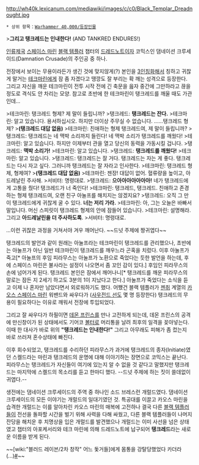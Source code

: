 {{{+1 '''Tankred'''}}}

http://wh40k.lexicanum.com/mediawiki/images/c/c0/Black_Templar_Dreadnought.jpg

 * 상위 항목：[[Warhammer 40,000/등장인물]]

>'''그리고 탱크레드는 인내한다!''' (AND TANKRED ENDURES!)

[[인류제국]] [[스페이스 마린]] [[블랙 템플러]] 챕터의 [[드레드노트(Warhammer 40,000)|드레드노트]]이자 코믹스인 댐네이션 크루세이드(Damnation Crusade)의 주인공 중 하나.

전장에서 보이는 무용이라든가 생긴 것에 맞지않게(?) 본인을 [[3인칭화]]해서 칭하고 귀찮게 말거는 [[테크마린]]에게 잠 좀 자겠다고 땡깡도 잘 부리는 확 깨는 성격으로 등장한다. 그리고 자신을 깨운 테크마린이 전투 시작 전에 긴 축문을 읊자 중간에 그만하라고 끊을 정도로 격식도 안 차리는 모양. 참고로 초반에 한 테크마린이 탱크레드를 깨울 때도 가관인데...

>테크마린: 탱크레드 형제? 제 말이 들립니까?
>탱크레드: '''탱크레드는 잔다.'''
>테크마린: 알고 있습니다. 용서하십시오. 하지만 더이상 주무실 수 없습니다. ......탱크레드 형제?
>'''(탱크레드 대답 없음)'''
>테크마린: 친애하는 형제 탱크레드여, 제 말이 들립니까?
>탱크레드: 탱크레드는 네 맥박 소리까지 들린다! 네 맥박 소리가 탱크레드를 깨웠다!
>테크마린: 알고 있습니다. 하지만 이제부터 관을 열고 당신의 동력을 가동시킬 겁니다.
>탱크레드: '''맥박 소리가!'''
>테크마린: 알고 있습니다.
>탱크레드: '''탱크레드를 깨웠다!'''
>테크마린: 알고 있습니다.
>탱크레드: 탱크레드는 잘 거다. 탱크레드는 자는 게 좋다. 탱크레드는 다시 자고 싶다. 그러니까 탱크레드는 잘 자라고 인사한다.
>테크마린: 탱크레드 형제, 형제여?
>'''(탱크레드 대답 없음)'''
>테크마린: 젠장! 대답이 없어. 혈류량을 높이고, 아드레날린 주사해.
>서비터: 명령대로.
>탱크레드: '''으아아아아아아아!''' 네가 탱크레드에게 고통을 줬다! 탱크레드가 너 죽인다!
>테크마린: 탱크레드, 탱크레드. 친애하고 존경하는 형제 탱크레드여, 오랜 친구 아눌프를 해치지는 않겠지요?
>탱크레드: 오직 그 만이 탱크레드에게 귀찮게 굴 수 있다. '''너는 저리 가라.'''
>테크마린: 아, 그는 오늘은 바빠서 말입니다. 머신 스피릿이 탱크레드 형제의 안에 잠들어 있습니다.
>테크마린: 설명해라. 그리고 '''아드레날린을 더 주사하도록'''.
>서비터: 명령대로.

...이런 귀찮은 과정을 거쳐서야 겨우 깨어난다. ~~드넛 주제에 짱귀엽다~~

탱크레드의 발언과 같이 원래는 아눌프라는 테크마린이 탱크레드를 관리했으나, 초반에는 아눌프가 아닌 일반 테크마린이 탱크레드를 깨우느라 곤혹을 치렀다. 이후 아눌프가 죽고[* 아눌프의 후임 피라무스는 아눌프가 노환으로 죽었다는 듯한 발언을 하는데, 후에 스페이스 마린은 불사라는 설정이 나오면서 좀 꼬인 감이 있다.] 후임인 피라무스의 손에 넘어가게 된다. 탱크레드 본인은 잠에서 깨어나니[* 탱크레드를 깨운 피라무스의 말로는 잠든 지 2세기 하고도 3분의 1이 지났다고 한다.] 아눌프가 죽었다는 소식을 듣고  이제 나 혼자만 남았다면서 외로워하기도 했다. 어쨌건 블랙 템플러가 [[젠취]] 계열의 [[카오스 스페이스 마린]] 워밴드와 싸우다가 ([[사우전드 선]]도 몇 명 등장한다) 탱크레드의 무용이 필요하다는 이유로 깨워서 전장에 투입되었다.

그리고 잘 싸우다가 하필이면 [[데몬 프린스]]를 만나 고전하게 되는데, 데몬 프린스의 공격에 만신창이가 된 상태에서도 기어코 [[볼터]]로 머리통을 날려 최후의 일격을 꽂아넣는다. 이때 한 대사가 바로 위의 '''"탱크레드는 인내한다!"''' 그리고  아무래도 피해가 좀 컸는지 바로 쓰러져 혼수상태에 빠진다.

이후 회수되었고, 탱크레드를 수리하던 피라무스가 과거에 탱크레드의 종자(Initiate)였던 스켈드라는 마린과 탱크레드의 운명에 대해 이야기하는 장면으로 코믹스는 끝난다. 피라무스는 탱크레드가 자신들이 여기에 있는지 알 수 없을 것 같다고 말했지만 탱크레드는 마지막에 스켈드의 목소리를 듣고 한마디 했다. --드넛 주제에 하는 짓이 쓸데없이 귀엽다.--

생전에는 댐네이션 크루세이드의 주역 중 하나인 소드 브레스런 개럴드였다. 댐네이션 크루세이드의 모든 이야기는 개럴드의 일대기였던 것. 특공대를 이끌고 카오스 마린을 습격한 개럴드는 이를 알아차린 카오스 마린의 매복에 고전하나 결국 다른 [[블랙 템플러]]들이 전선을 돌파할 시간을 벌기 위해 사력을 다해 싸웠고, 다른 블랙 템플러들이 나머지 잔당을 해치운 후 치명상을 입은 개럴드를 발견했으나 개럴드는 이미 사선을 넘은 상태였고 챕터의 아포케서리와 테크 마린에 의해 드레드노트에 납구되어 '''탱크레드'''라는 새로운 이름을 받게 된다. 

~~[wiki:"블러드 레이븐/2차 창작" 어느 돛거들]에게 몸통을 강탈당했었다 카더라(...)[http://blog.naver.com/gleht/140165711675 #]~~
